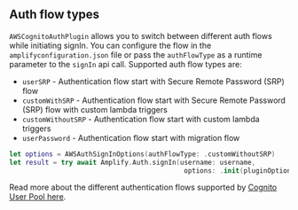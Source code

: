 ## Auth flow types

`AWSCognitoAuthPlugin` allows you to switch between different auth flows while initiating signIn. You can configure the flow in the `amplifyconfiguration.json` file or pass the `authFlowType` as a runtime parameter to the `signIn` api call.
Supported auth flow types are:
- `userSRP` - Authentication flow start with Secure Remote Password (SRP) flow
- `customWithSRP` - Authentication flow start with Secure Remote Password (SRP) flow with custom lambda triggers
- `customWithoutSRP` - Authentication flow start with custom lambda triggers
- `userPassword` - Authentication flow start with migration flow

```swift
let options = AWSAuthSignInOptions(authFlowType: .customWithoutSRP)
let result = try await Amplify.Auth.signIn(username: username,
                                            options: .init(pluginOptions: options))
```

Read more about the different authentication flows supported by [Cognito User Pool here](https://docs.aws.amazon.com/cognito/latest/developerguide/amazon-cognito-user-pools-authentication-flow.html).